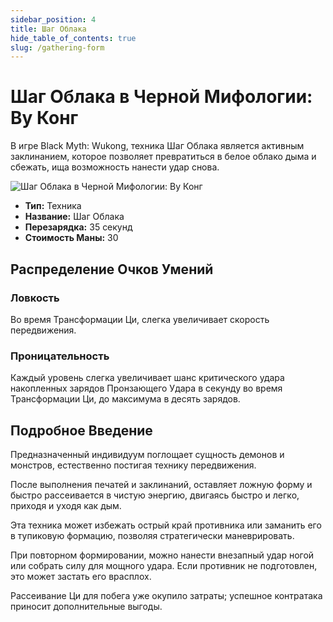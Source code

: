 ```yaml
---
sidebar_position: 4
title: Шаг Облака
hide_table_of_contents: true
slug: /gathering-form
---
```


# Шаг Облака в Черной Мифологии: Ву Конг

В игре Black Myth: Wukong, техника Шаг Облака является активным заклинанием, которое позволяет превратиться в белое облако дыма и сбежать, ища возможность нанести удар снова.

<img
    src="https://image.informedainews.com/jxsq.gif"
    alt="Шаг Облака в Черной Мифологии: Ву Конг"
/>

- **Тип:** Техника
- **Название:** Шаг Облака
- **Перезарядка:** 35 секунд
- **Стоимость Маны:** 30

## Распределение Очков Умений

### Ловкость

Во время Трансформации Ци, слегка увеличивает скорость передвижения.

### Проницательность

Каждый уровень слегка увеличивает шанс критического удара накопленных зарядов Пронзающего Удара в секунду во время Трансформации Ци, до максимума в десять зарядов.

## Подробное Введение

Предназначенный индивидуум поглощает сущность демонов и монстров, естественно постигая технику передвижения.

После выполнения печатей и заклинаний, оставляет ложную форму и быстро рассеивается в чистую энергию, двигаясь быстро и легко, приходя и уходя как дым.

Эта техника может избежать острый край противника или заманить его в тупиковую формацию, позволяя стратегически маневрировать.

При повторном формировании, можно нанести внезапный удар ногой или собрать силу для мощного удара. Если противник не подготовлен, это может застать его врасплох.

Рассеивание Ци для побега уже окупило затраты; успешное контратака приносит дополнительные выгоды.